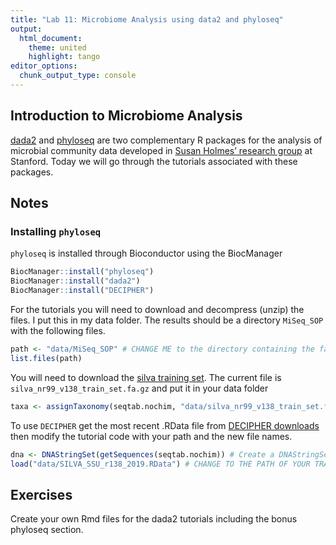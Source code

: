 ```yaml
---
title: "Lab 11: Microbiome Analysis using data2 and phyloseq"
output:
  html_document:
    theme: united
    highlight: tango
editor_options: 
  chunk_output_type: console
---
```


## Introduction to Microbiome Analysis

[dada2](https://benjjneb.github.io/dada2/index.html) and [phyloseq](https://joey711.github.io/phyloseq/) are two complementary R packages for the analysis of microbial community data developed in [Susan Holmes' research group](https://statweb.stanford.edu/~susan/) at Stanford. Today we will go through the tutorials associated with these packages.

## Notes

### Installing `phyloseq`

`phyloseq` is installed through Bioconductor using the BiocManager

```r
BiocManager::install("phyloseq")
BiocManager::install("dada2")
BiocManager::install("DECIPHER")
```

For the tutorials you will need to download and decompress (unzip) the files. I put this in my data folder. The results should be a directory `MiSeq_SOP` with the following files.

```r
path <- "data/MiSeq_SOP" # CHANGE ME to the directory containing the fastq files after unzipping.
list.files(path)
```

You will need to download the [silva training set](https://zenodo.org/record/3986799). The current file is `silva_nr99_v138_train_set.fa.gz` and put it in your data folder

```r
taxa <- assignTaxonomy(seqtab.nochim, "data/silva_nr99_v138_train_set.fa.gz", multithread=TRUE)
```

To use `DECIPHER` get the most recent .RData file from [DECIPHER downloads](http://www2.decipher.codes/Downloads.html) then modify the tutorial code with your path and the new file names.

```r
dna <- DNAStringSet(getSequences(seqtab.nochim)) # Create a DNAStringSet from the ASVs
load("data/SILVA_SSU_r138_2019.RData") # CHANGE TO THE PATH OF YOUR TRAINING SET
```

## Exercises

Create your own Rmd files for the dada2 tutorials including the bonus phyloseq section.

